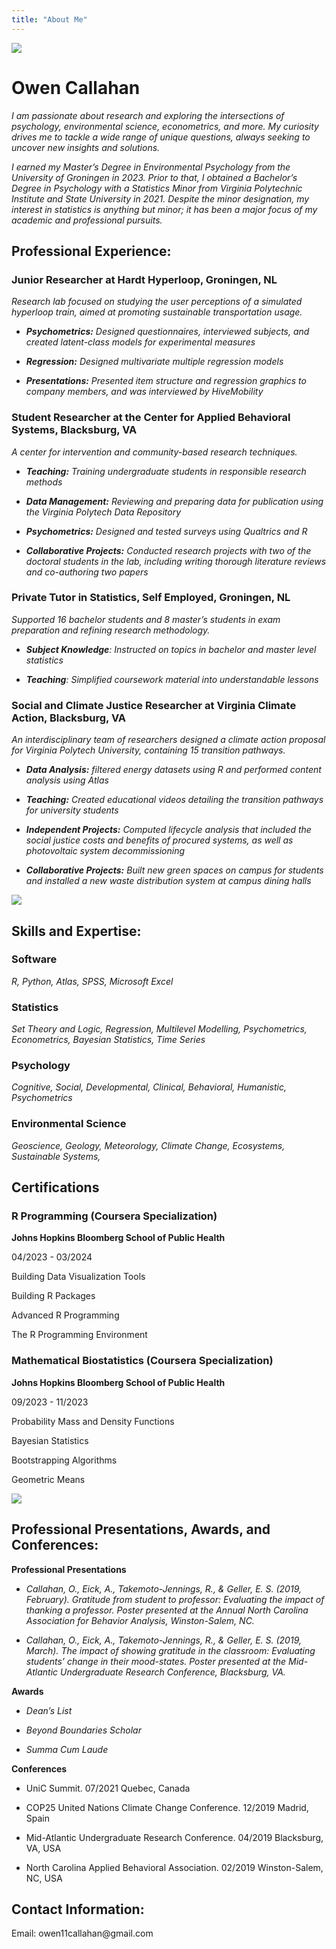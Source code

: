 ```yaml
---
title: "About Me"
---
```


![](images/IMG_8998-01.JPG)

# Owen Callahan

*I am passionate about research and exploring the intersections of psychology, environmental science, econometrics, and more. My curiosity drives me to tackle a wide range of unique questions, always seeking to uncover new insights and solutions.*

*I earned my Master's Degree in Environmental Psychology from the University of Groningen in 2023. Prior to that, I obtained a Bachelor's Degree in Psychology with a Statistics Minor from Virginia Polytechnic Institute and State University in 2021. Despite the minor designation, my interest in statistics is anything but minor; it has been a major focus of my academic and professional pursuits.*

## Professional Experience:

### Junior Researcher at Hardt Hyperloop, Groningen, NL

*Research lab focused on studying the user perceptions of a simulated hyperloop train, aimed at promoting sustainable transportation usage.*

-   ***Psychometrics:** Designed questionnaires, interviewed subjects, and created latent-class models for experimental measures*

-   ***Regression:** Designed multivariate multiple regression models*

-   ***Presentations:** Presented item structure and regression graphics to company members, and was interviewed by HiveMobility*

### Student Researcher at the Center for Applied Behavioral Systems, Blacksburg, VA

*A center for intervention and community-based research techniques.*

-   ***Teaching:** Training undergraduate students in responsible research methods*

-   ***Data Management:** Reviewing and preparing data for publication using the Virginia Polytech Data Repository*

-   ***Psychometrics:** Designed and tested surveys using Qualtrics and R*

-   ***Collaborative Projects:** Conducted research projects with two of the doctoral students in the lab, including writing thorough literature reviews and co-authoring two papers*

### Private Tutor in Statistics, **Self Employed,** Groningen, NL

*Supported 16 bachelor students and 8 master's students in exam preparation and refining research methodology.*

-   ***Subject Knowledge**: Instructed on topics in bachelor and master level statistics*

-   ***Teaching**: Simplified coursework material into understandable lessons*

### Social and Climate Justice Researcher at **Virginia Climate Action,** Blacksburg, VA

*An interdisciplinary team of researchers designed a climate action proposal for Virginia Polytech University, containing 15 transition pathways.*

-   ***Data Analysis:** filtered energy datasets using R and performed content analysis using Atlas*

-   ***Teaching:** Created educational videos detailing the transition pathways for university students*

-   ***Independent Projects:** Computed lifecycle analysis that included the social justice costs and benefits of procured systems, as well as photovoltaic system decommissioning*

-   ***Collaborative Projects:** Built new green spaces on campus for students and installed a new waste distribution system at campus dining halls*

![](images/IMG_0248.JPG)

## Skills and Expertise:

### Software

*R, Python, Atlas, SPSS, Microsoft Excel*

### Statistics

*Set Theory and Logic, Regression, Multilevel Modelling, Psychometrics, Econometrics, Bayesian Statistics, Time Series*

### Psychology

*Cognitive, Social, Developmental, Clinical, Behavioral, Humanistic, Psychometrics*

### Environmental Science

*Geoscience, Geology, Meteorology, Climate Change, Ecosystems, Sustainable Systems,*

## Certifications

### R Programming (Coursera Specialization)

**Johns Hopkins Bloomberg School of Public Health**

04/2023 - 03/2024

Building Data Visualization Tools

Building R Packages

Advanced R Programming

The R Programming Environment

### Mathematical Biostatistics (Coursera Specialization)

**Johns Hopkins Bloomberg School of Public Health**

09/2023 - 11/2023

Probability Mass and Density Functions

Bayesian Statistics

Bootstrapping Algorithms

Geometric Means

![](images/IMG_9218.JPG)

## Professional Presentations, Awards, and Conferences:

**Professional Presentations**

-   *Callahan, O., Eick, A., Takemoto-Jennings, R., & Geller, E. S. (2019, February). Gratitude from student to professor: Evaluating the impact of thanking a professor. Poster presented at the Annual North Carolina Association for Behavior Analysis, Winston-Salem, NC.*

-   *Callahan, O., Eick, A., Takemoto-Jennings, R., & Geller, E. S. (2019, March). The impact of showing gratitude in the classroom: Evaluating students' change in their mood-states. Poster presented at the Mid-Atlantic Undergraduate Research Conference, Blacksburg, VA.*

**Awards**

-   *Dean's List*

-   *Beyond Boundaries Scholar*

-   *Summa Cum Laude*

**Conferences**

-   UniC Summit. 07/2021 Quebec, Canada

-   COP25 United Nations Climate Change Conference. 12/2019 Madrid, Spain

-   Mid-Atlantic Undergraduate Research Conference. 04/2019 Blacksburg, VA, USA

-   North Carolina Applied Behavioral Association. 02/2019 Winston-Salem, NC, USA

## Contact Information:

Email: owen11callahan\@gmail.com

## 
